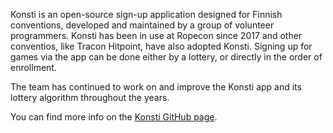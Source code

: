 Konsti is an open-source sign-up application designed for Finnish conventions, developed and maintained by a group of
volunteer programmers. Konsti has been in use at Ropecon since 2017 and other conventios, like Tracon Hitpoint, have
also adopted Konsti. Signing up for games via the app can be done either by a lottery, or directly in the order of enrollment.

The team has continued to work on and improve the Konsti app and
its lottery algorithm throughout the years.

You can find more info on the [Konsti GitHub page](https://github.com/ropekonsti/konsti).
